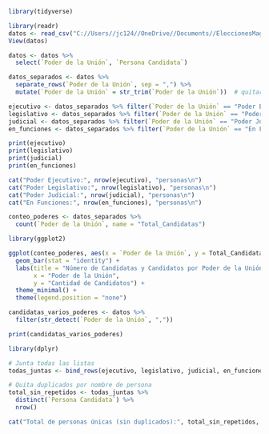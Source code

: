 ```{r}
library(tidyverse)
```

```{r}
library(readr)
datos <- read_csv("C://Users//jc124//OneDrive//Documents//EleccionesMagistrados//03.csv")
View(datos)
```

```{r}
datos <- datos %>%
  select(`Poder de la Unión`, `Persona Candidata`)
```

```{r}
datos_separados <- datos %>%
  separate_rows(`Poder de la Unión`, sep = ",") %>%
  mutate(`Poder de la Unión` = str_trim(`Poder de la Unión`))  # quitar espacios
```

```{r}
ejecutivo <- datos_separados %>% filter(`Poder de la Unión` == "Poder Ejecutivo")
legislativo <- datos_separados %>% filter(`Poder de la Unión` == "Poder Legislativo")
judicial <- datos_separados %>% filter(`Poder de la Unión` == "Poder Judicial")
en_funciones <- datos_separados %>% filter(`Poder de la Unión` == "En Funciones")
```

```{r}
print(ejecutivo)
print(legislativo)
print(judicial)
print(en_funciones)
```

```{r}
cat("Poder Ejecutivo:", nrow(ejecutivo), "personas\n")
cat("Poder Legislativo:", nrow(legislativo), "personas\n")
cat("Poder Judicial:", nrow(judicial), "personas\n")
cat("En Funciones:", nrow(en_funciones), "personas\n")
```
```{r}
conteo_poderes <- datos_separados %>%
  count(`Poder de la Unión`, name = "Total_Candidatas")
```

```{r}
library(ggplot2)

ggplot(conteo_poderes, aes(x = `Poder de la Unión`, y = Total_Candidatas, fill = `Poder de la Unión`)) +
  geom_bar(stat = "identity") +
  labs(title = "Número de Candidatas y Candidatos por Poder de la Unión",
       x = "Poder de la Unión",
       y = "Cantidad de Candidatos") +
  theme_minimal() +
  theme(legend.position = "none")
```
```{r}
candidatas_varios_poderes <- datos %>%
  filter(str_detect(`Poder de la Unión`, ","))

print(candidatas_varios_poderes)
```

```{r}
library(dplyr)

# Junta todas las listas
todas_juntas <- bind_rows(ejecutivo, legislativo, judicial, en_funciones)

# Quita duplicados por nombre de persona
total_sin_repetidos <- todas_juntas %>%
  distinct(`Persona Candidata`) %>%
  nrow()

cat("Total de personas únicas (sin duplicados):", total_sin_repetidos, "\n")
```